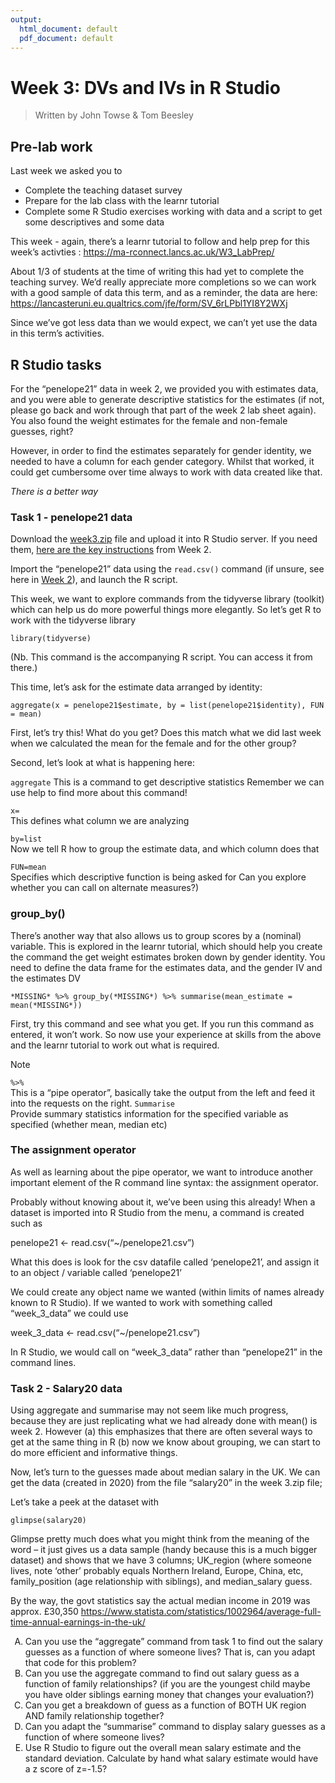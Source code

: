 ```yaml
---
output:
  html_document: default
  pdf_document: default
---
```


# Week 3: DVs and IVs in R Studio

> Written by John Towse & Tom Beesley

## Pre-lab work

Last week we asked you to

-   Complete the teaching dataset survey
-   Prepare for the lab class with the learnr tutorial
-   Complete some R Studio exercises working with data and a script to get some descriptives and some data

This week - again, there's a learnr tutorial to follow and help prep for this week's activties : <https://ma-rconnect.lancs.ac.uk/W3_LabPrep/>

About 1/3 of students at the time of writing this had yet to complete the teaching survey. We'd really appreciate more completions so we can work with a good sample of data this term, and as a reminder, the data are here: <https://lancasteruni.eu.qualtrics.com/jfe/form/SV_6rLPbl1YI8Y2WXj>

Since we've got less data than we would expect, we can't yet use the data in this term's activities.

## R Studio tasks

For the "penelope21" data in week 2, we provided you with estimates data, and you were able to generate descriptive statistics for the estimates (if not, please go back and work through that part of the week 2 lab sheet again). You also found the weight estimates for the female and non-female guesses, right?

However, in order to find the estimates separately for gender identity, we needed to have a column for each gender category. Whilst that worked, it could get cumbersome over time always to work with data created like that.

*There is a better way*

### Task 1 - penelope21 data

Download the [week3.zip](files/Week_3/Week_3.zip) file and upload it into R Studio server. If you need them, [here are the key instructions](#uploading_zip) from Week 2.

Import the "penelope21" data using the `read.csv()` command (if unsure, see here in [Week 2](#basic_script)), and launch the R script.

This week, we want to explore commands from the tidyverse library (toolkit) which can help us do more powerful things more elegantly. So let's get R to work with the tidyverse library

`library(tidyverse)`

(Nb. This command is the accompanying R script. You can access it from there.)

This time, let's ask for the estimate data arranged by identity:

`aggregate(x = penelope21$estimate, by = list(penelope21$identity), FUN = mean)`

First, let's try this! What do you get? Does this match what we did last week when we calculated the mean for the female and for the other group?

Second, let's look at what is happening here:

`aggregate` This is a command to get descriptive statistics 
Remember we can use help to find more about this command!

`x=`\
This defines what column we are analyzing

`by=list`\
Now we tell R how to group the estimate data, and which column does that

`FUN=mean`\
Specifies which descriptive function is being asked for
Can you explore whether you can call on alternate measures?)

### group_by() {#group_by}

There's another way that also allows us to group scores by a (nominal) variable. This is explored in the learnr tutorial, which should help you create the command the get weight estimates broken down by gender identity. You need to define the data frame for the estimates data, and the gender IV and the estimates DV

`*MISSING* %>% group_by(*MISSING*) %>% summarise(mean_estimate = mean(*MISSING*))`

First, try this command and see what you get. If you run this command as entered, it won't work. So now use your experience at skills from the above and the learnr tutorial to work out what is required.

Note

`%>%`\
This is a "pipe operator", basically take the output from the left and feed it into the requests on the right. `Summarise`\
Provide summary statistics information for the specified variable as specified (whether mean, median etc)

### The assignment operator

As well as learning about the pipe operator, we want to introduce another important element of the R command line syntax: the assignment operator.

Probably without knowing about it, we've been using this already! When a dataset is imported into R Studio from the menu, a command is created such as

penelope21 \<- read.csv("\~/penelope21.csv")

What this does is look for the csv datafile called 'penelope21', and assign it to an object / variable called 'penelope21'

We could create any object name we wanted (within limits of names already known to R Studio). If we wanted to work with something called "week_3\_data" we could use

week_3\_data \<- read.csv("\~/penelope21.csv")

In R Studio, we would call on "week_3\_data" rather than "penelope21" in the command lines.

### Task 2 - Salary20 data

Using aggregate and summarise may not seem like much progress, because they are just replicating what we had already done with mean() is week 2. However (a) this emphasizes that there are often several ways to get at the same thing in R (b) now we know about grouping, we can start to do more efficient and informative things.

Now, let's turn to the guesses made about median salary in the UK. We can get the data (created in 2020) from the file "salary20" in the week 3.zip file;

Let's take a peek at the dataset with

`glimpse(salary20)`

Glimpse pretty much does what you might think from the meaning of the word -- it just gives us a data sample (handy because this is a much bigger dataset) and shows that we have 3 columns; UK_region (where someone lives, note 'other' probably equals Northern Ireland, Europe, China, etc, family_position (age relationship with siblings), and median_salary guess.

By the way, the govt statistics say the actual median income in 2019 was approx. £30,350 <https://www.statista.com/statistics/1002964/average-full-time-annual-earnings-in-the-uk/>

A)  Can you use the "aggregate" command from task 1 to find out the salary guesses as a function of where someone lives? That is, can you adapt that code for this problem?
B)  Can you use the aggregate command to find out salary guess as a function of family relationships? (if you are the youngest child maybe you have older siblings earning money that changes your evaluation?)
C)  Can you get a breakdown of guess as a function of BOTH UK region AND family relationship together?
D)  Can you adapt the "summarise" command to display salary guesses as a function of where someone lives?
E)  Use R Studio to figure out the overall mean salary estimate and the standard deviation. Calculate by hand what salary estimate would have a z score of z=-1.5?
